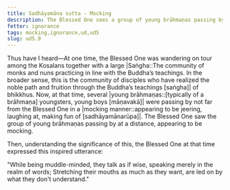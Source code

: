 ```yaml
---
title: Sadhāyamāna sutta - Mocking
description: The Blessed One sees a group of young brāhmaṇas passing by, appearing to be mocking.
fetter: ignorance
tags: mocking,ignorance,ud,ud5
slug: ud5.9
---
```


Thus have I heard—At one time, the Blessed One was wandering on tour among the Kosalans together with a large |Saṅgha::The community of monks and nuns practicing in line with the Buddha’s teachings. In the broader sense, this is the community of disciples who have realized the noble path and fruition through the Buddha’s teachings [saṅgha]| of bhikkhus. Now, at that time, several |young brāhmaṇas::[typically of a brāhmaṇa] youngsters, young boys [māṇavakā]| were passing by not far from the Blessed One in a |mocking manner::appearing to be jeering, laughing at, making fun of [sadhāyamānarūpa]|. The Blessed One saw the group of young brāhmaṇas passing by at a distance, appearing to be mocking.

Then, understanding the significance of this, the Blessed One at that time expressed this inspired utterance:

"While being muddle-minded, they talk as if wise,
speaking merely in the realm of words;
Stretching their mouths as much as they want,
are led on by what they don't understand."